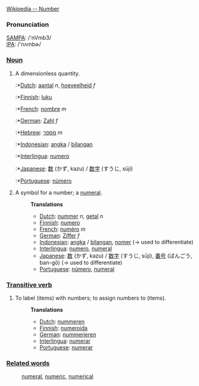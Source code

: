 [http://www.wikipedia.org/wiki/Number Wikipedia -- Number]

===Pronunciation===
[[w:SAMPA|SAMPA]]: /'nVmb3/<br>
[[w:International Phonetic Alphabet|IPA]]: /'nʌmbɚ/

===[[Noun]]===

# A dimensionless quantity.
#:*[[Dutch]]: [[aantal]] ''n'', [[hoeveelheid]] ''f''
#:*[[Finnish]]: [[luku]]
#:*[[French]]: [[nombre]] ''m''
#:*[[German]]: [[Zahl]] ''f''
#:*[[Hebrew]]: [[מספר]] ''m''
#:*[[Indonesian]]: [[angka]] / [[bilang|bilangan]]
#:*[[Interlingua]]: [[numero]]
#:*[[Japanese]]: [[数]] (かず, kazu) / [[数字]] (すうじ, sūji)
#:*[[Portuguese]]: [[número]]
#:
# A symbol for a number; a [[numeral]].
#:'''Translations'''
#:*[[Dutch]]: [[nummer]] ''n'', [[getal]] ''n''
#:*[[Finnish]]: [[numero]]
#:*[[French]]: [[numéro]] ''m''
#:*[[German]]: [[Ziffer]] ''f''
#:*[[Indonesian]]: [[angka]] / [[bilang|bilangan]], [[nomer]] (&rarr; used to differentiate)
#:*[[Interlingua]]: [[numero]], [[numeral]]
#:*[[Japanese]]: [[数]] (かず, kazu) / [[数字]] (すうじ, sūji), [[番号]] (ばんごう, ban-gō)  (&rarr; used to differentiate)
#:*[[Portuguese]]: [[número]], [[numeral]]

===[[Transitive verb]]===
# To label (items) with numbers; to assign numbers to (items).
#:
#:'''Translations'''
#:*[[Dutch]]: [[nummeren]]
#:*[[Finnish]]: [[numeroida]]
#:*[[German]]: [[nummerieren]]
#:*[[Interlingua]]: [[numerar]]
#:*[[Portuguese]]: [[numerar]]

===[[Related words]]===
:[[numeral]], [[numeric]], [[numerical]]
